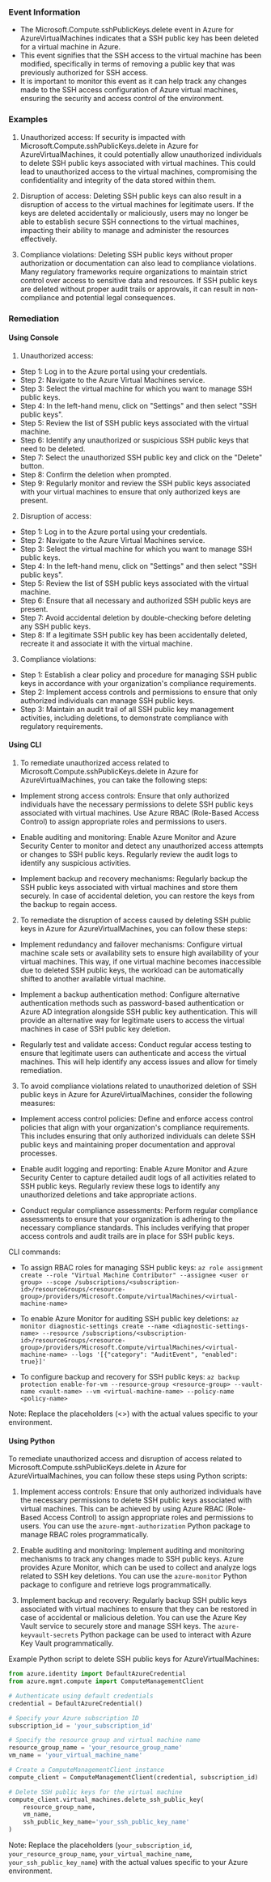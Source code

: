 
### Event Information

- The Microsoft.Compute.sshPublicKeys.delete event in Azure for AzureVirtualMachines indicates that a SSH public key has been deleted for a virtual machine in Azure.
- This event signifies that the SSH access to the virtual machine has been modified, specifically in terms of removing a public key that was previously authorized for SSH access.
- It is important to monitor this event as it can help track any changes made to the SSH access configuration of Azure virtual machines, ensuring the security and access control of the environment.


### Examples

1. Unauthorized access: If security is impacted with Microsoft.Compute.sshPublicKeys.delete in Azure for AzureVirtualMachines, it could potentially allow unauthorized individuals to delete SSH public keys associated with virtual machines. This could lead to unauthorized access to the virtual machines, compromising the confidentiality and integrity of the data stored within them.

2. Disruption of access: Deleting SSH public keys can also result in a disruption of access to the virtual machines for legitimate users. If the keys are deleted accidentally or maliciously, users may no longer be able to establish secure SSH connections to the virtual machines, impacting their ability to manage and administer the resources effectively.

3. Compliance violations: Deleting SSH public keys without proper authorization or documentation can also lead to compliance violations. Many regulatory frameworks require organizations to maintain strict control over access to sensitive data and resources. If SSH public keys are deleted without proper audit trails or approvals, it can result in non-compliance and potential legal consequences.

### Remediation

#### Using Console

1. Unauthorized access:
- Step 1: Log in to the Azure portal using your credentials.
- Step 2: Navigate to the Azure Virtual Machines service.
- Step 3: Select the virtual machine for which you want to manage SSH public keys.
- Step 4: In the left-hand menu, click on "Settings" and then select "SSH public keys".
- Step 5: Review the list of SSH public keys associated with the virtual machine.
- Step 6: Identify any unauthorized or suspicious SSH public keys that need to be deleted.
- Step 7: Select the unauthorized SSH public key and click on the "Delete" button.
- Step 8: Confirm the deletion when prompted.
- Step 9: Regularly monitor and review the SSH public keys associated with your virtual machines to ensure that only authorized keys are present.

2. Disruption of access:
- Step 1: Log in to the Azure portal using your credentials.
- Step 2: Navigate to the Azure Virtual Machines service.
- Step 3: Select the virtual machine for which you want to manage SSH public keys.
- Step 4: In the left-hand menu, click on "Settings" and then select "SSH public keys".
- Step 5: Review the list of SSH public keys associated with the virtual machine.
- Step 6: Ensure that all necessary and authorized SSH public keys are present.
- Step 7: Avoid accidental deletion by double-checking before deleting any SSH public keys.
- Step 8: If a legitimate SSH public key has been accidentally deleted, recreate it and associate it with the virtual machine.

3. Compliance violations:
- Step 1: Establish a clear policy and procedure for managing SSH public keys in accordance with your organization's compliance requirements.
- Step 2: Implement access controls and permissions to ensure that only authorized individuals can manage SSH public keys.
- Step 3: Maintain an audit trail of all SSH public key management activities, including deletions, to demonstrate compliance with regulatory requirements.

#### Using CLI

1. To remediate unauthorized access related to Microsoft.Compute.sshPublicKeys.delete in Azure for AzureVirtualMachines, you can take the following steps:

- Implement strong access controls: Ensure that only authorized individuals have the necessary permissions to delete SSH public keys associated with virtual machines. Use Azure RBAC (Role-Based Access Control) to assign appropriate roles and permissions to users.

- Enable auditing and monitoring: Enable Azure Monitor and Azure Security Center to monitor and detect any unauthorized access attempts or changes to SSH public keys. Regularly review the audit logs to identify any suspicious activities.

- Implement backup and recovery mechanisms: Regularly backup the SSH public keys associated with virtual machines and store them securely. In case of accidental deletion, you can restore the keys from the backup to regain access.

2. To remediate the disruption of access caused by deleting SSH public keys in Azure for AzureVirtualMachines, you can follow these steps:

- Implement redundancy and failover mechanisms: Configure virtual machine scale sets or availability sets to ensure high availability of your virtual machines. This way, if one virtual machine becomes inaccessible due to deleted SSH public keys, the workload can be automatically shifted to another available virtual machine.

- Implement a backup authentication method: Configure alternative authentication methods such as password-based authentication or Azure AD integration alongside SSH public key authentication. This will provide an alternative way for legitimate users to access the virtual machines in case of SSH public key deletion.

- Regularly test and validate access: Conduct regular access testing to ensure that legitimate users can authenticate and access the virtual machines. This will help identify any access issues and allow for timely remediation.

3. To avoid compliance violations related to unauthorized deletion of SSH public keys in Azure for AzureVirtualMachines, consider the following measures:

- Implement access control policies: Define and enforce access control policies that align with your organization's compliance requirements. This includes ensuring that only authorized individuals can delete SSH public keys and maintaining proper documentation and approval processes.

- Enable audit logging and reporting: Enable Azure Monitor and Azure Security Center to capture detailed audit logs of all activities related to SSH public keys. Regularly review these logs to identify any unauthorized deletions and take appropriate actions.

- Conduct regular compliance assessments: Perform regular compliance assessments to ensure that your organization is adhering to the necessary compliance standards. This includes verifying that proper access controls and audit trails are in place for SSH public keys.

CLI commands:
- To assign RBAC roles for managing SSH public keys:
  `az role assignment create --role "Virtual Machine Contributor" --assignee <user or group> --scope /subscriptions/<subscription-id>/resourceGroups/<resource-group>/providers/Microsoft.Compute/virtualMachines/<virtual-machine-name>`

- To enable Azure Monitor for auditing SSH public key deletions:
  `az monitor diagnostic-settings create --name <diagnostic-settings-name> --resource /subscriptions/<subscription-id>/resourceGroups/<resource-group>/providers/Microsoft.Compute/virtualMachines/<virtual-machine-name> --logs '[{"category": "AuditEvent", "enabled": true}]'`

- To configure backup and recovery for SSH public keys:
  `az backup protection enable-for-vm --resource-group <resource-group> --vault-name <vault-name> --vm <virtual-machine-name> --policy-name <policy-name>`

Note: Replace the placeholders (<>) with the actual values specific to your environment.

#### Using Python

To remediate unauthorized access and disruption of access related to Microsoft.Compute.sshPublicKeys.delete in Azure for AzureVirtualMachines, you can follow these steps using Python scripts:

1. Implement access controls: Ensure that only authorized individuals have the necessary permissions to delete SSH public keys associated with virtual machines. This can be achieved by using Azure RBAC (Role-Based Access Control) to assign appropriate roles and permissions to users. You can use the `azure-mgmt-authorization` Python package to manage RBAC roles programmatically.

2. Enable auditing and monitoring: Implement auditing and monitoring mechanisms to track any changes made to SSH public keys. Azure provides Azure Monitor, which can be used to collect and analyze logs related to SSH key deletions. You can use the `azure-monitor` Python package to configure and retrieve logs programmatically.

3. Implement backup and recovery: Regularly backup SSH public keys associated with virtual machines to ensure that they can be restored in case of accidental or malicious deletion. You can use the Azure Key Vault service to securely store and manage SSH keys. The `azure-keyvault-secrets` Python package can be used to interact with Azure Key Vault programmatically.

Example Python script to delete SSH public keys for AzureVirtualMachines:

```python
from azure.identity import DefaultAzureCredential
from azure.mgmt.compute import ComputeManagementClient

# Authenticate using default credentials
credential = DefaultAzureCredential()

# Specify your Azure subscription ID
subscription_id = 'your_subscription_id'

# Specify the resource group and virtual machine name
resource_group_name = 'your_resource_group_name'
vm_name = 'your_virtual_machine_name'

# Create a ComputeManagementClient instance
compute_client = ComputeManagementClient(credential, subscription_id)

# Delete SSH public keys for the virtual machine
compute_client.virtual_machines.delete_ssh_public_key(
    resource_group_name,
    vm_name,
    ssh_public_key_name='your_ssh_public_key_name'
)
```

Note: Replace the placeholders (`your_subscription_id`, `your_resource_group_name`, `your_virtual_machine_name`, `your_ssh_public_key_name`) with the actual values specific to your Azure environment.

